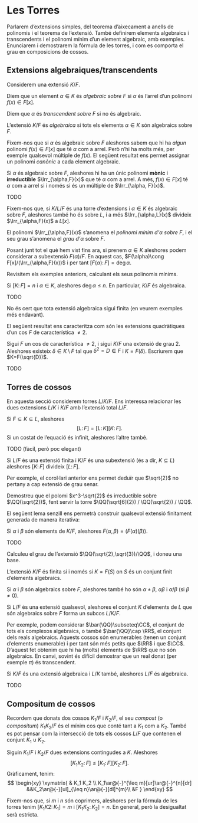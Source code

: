 # Les Torres

Parlarem d'extensions simples, del teorema d'aixecament a anells de polinomis i el teorema de l'extensió.
També definirem elements algebraics i transcendents i el polinomi mínim d'un element algebraic, amb exemples.
Enunciarem i demostrarem la fórmula de les torres, i com es comporta el grau en composicions de cossos.

## Extensions algebraiques/transcendents

Considerem una extensió $K/F$.

::: {.definition name="element algebraic"}
Diem que un element $\alpha\in K$ és *algebraic sobre $F$* si $\alpha$ és l'arrel d'un polinomi $f(x)\in F[x]$.

Diem que $\alpha$ és *transcendent sobre $F$* si no és algebraic.

L'extensió $K/F$ és *algebraica* si tots els elements $\alpha\in K$ són algebraics sobre $F$.
:::

Fixem-nos que si $\alpha$ és algebraic sobre $F$ aleshores sabem que hi ha *algun* polinomi $f(x)\in F[x]$ que té $\alpha$
com a arrel. Però n'hi ha molts més, per exemple qualsevol múltiple de $f(x)$. El següent resultat ens permet assignar un
polinomi *canònic* a cada element algebraic.

::: {.proposition}
Si $\alpha$ és algebraic sobre $F$, aleshores hi ha un únic polinomi **mònic** i **irreductible** $\Irr_{\alpha,F}(x)$ que
té $\alpha$ com a arrel. A més, $f(x)\in F[x]$ té $\alpha$ com a arrel si i només si és un múltiple de $\Irr_{\alpha, F}(x)$.
:::
::: {.proof}
TODO
:::

Fixem-nos que, si $K/L/F$ és una torre d'extensions i $\alpha\in K$ és algebraic sobre $F$, aleshores també ho és sobre $L$,
i a més $\Irr_{\alpha,L}(x)$ divideix $\Irr_{\alpha,F}(x)$ a $L[x]$.

::: {.definition name="polinomi mínim"}
El polinomi $\Irr_{\alpha,F}(x)$ s'anomena el *polinomi mínim d'$\alpha$ sobre $F$*, i el seu grau s'anomena el *grau d'$\alpha$*
sobre $F$.
:::

Posant junt tot el què hem vist fins ara, si prenem $\alpha\in K$ aleshores podem considerar a subextensió $F(\alpha)/F$.
En aquest cas, $F(\alpha)\cong F[x]/(\Irr_{\alpha,F}(x))$ i per tant $[F(\alpha)\colon F] = \deg \alpha$.

::: {.example}
Revisitem els exemples anteriors, calculant els seus polinomis mínims.
:::

::: {.proposition}
Si $[K\colon F]=n$ i $\alpha\in K$, aleshores $\deg\alpha\leq n$. En particular, $K/F$ és algebraica.
:::
::: {.proof}
TODO
:::

No és cert que tota extensió algebraica sigui finita (en veurem exemples més endavant).

El següent resultat ens caracteritza com són les extensions quadràtiques d'un cos $F$ de característica $\neq 2$.

::: {.proposition}
Sigui $F$ un cos de característica $\neq 2$, i sigui $K/F$ una extensió de grau $2$. Aleshores existeix $\delta\in K\setminus F$
tal que $\delta^2=D\in F$ i $K=F(\delta)$. Escriurem que $K=F(\sqrt{D})$.
:::
::: {.proof}
TODO
:::

## Torres de cossos

En aquesta secció considerem torres $L/K/F$. Ens interessa relacionar les dues extensions $L/K$ i $K/F$ amb l'extensió
total $L/F$.

::: {.theorem #torres name="fórmula de les torres"}
Si $F\subseteq K\subseteq L$, aleshores
$$
[L\colon F] = [L\colon K][K \colon F].
$$
Si un costat de l'equació és infinit, aleshores l'altre també.
:::
::: {.proof}
TODO (fàcil, però poc elegant)
:::

::: {.corollary}
Si $L/F$ és una extensió finita i $K/F$ és una subextensió (és a dir, $K\subseteq L$) aleshores $[K\colon F]$ divideix $[L\colon F]$.
:::

Per exemple, el corol·lari anterior ens permet deduïr que $\sqrt{2}$ no pertany a cap extensió de grau senar.

::: {.exercise}
Demostreu que el polomi $x^3-\sqrt{2}$ és irreductible sobre $\QQ(\sqrt{2})$, fent servir la torre $\QQ(\sqrt[6]{2}) / \QQ(\sqrt{2}) / \QQ$.
:::

El següent lema senzill ens permetrà construir qualsevol extensió finitament generada de manera iterativa:

::: {.lemma}
Si $\alpha$ i $\beta$ són elements de $K/F$, aleshores $F(\alpha,\beta)=(F(\alpha)(\beta))$.
:::
::: {.proof}
TODO
:::

::: {.exercise}
Calculeu el grau de l'extensió $\QQ(\sqrt{2},\sqrt{3})/\QQ$, i doneu una base.
:::

::: {.theorem}
L'extensió $K/F$ és finita si i només si $K=F(S)$ on $S$ és un conjunt finit d'elements algebraics.
:::

::: {.corollary}
Si $\alpha$ i $\beta$ són algebraics sobre $F$, aleshores també ho són $\alpha\pm \beta$, $\alpha\beta$ i $\alpha/\beta$ (si $\beta\neq 0$).
:::

::: {.corollary}
Si $L/F$ és una extensió qualsevol, aleshores el conjunt $K$ d'elements de $L$ que són algebraics sobre $F$ forma un subcos $L/K/F$.
:::

Per exemple, podem considerar $\bar{\QQ}\subseteq\CC$, el conjunt de tots els complexos algebraics, o també $\bar{\QQ}\cap \RR$, el conjunt
dels reals algebraics. Aquests cossos són enumerables (tenen un conjunt d'elements enumerable) i per tant són més petits que $\RR$ i que $\CC$.
D'aquest fet obtenim que hi ha (molts) elements de $\RR$ que no són algebraics. En canvi, sovint és difícil demostrar que
un real donat (per exemple $\pi$) és transcendent.

::: {.theorem}
Si $K/F$ és una extensió algebraica i $L/K$ també, aleshores $L/F$ és algebraica.
:::
::: {.proof}
TODO
:::


## Compositum de cossos

Recordem que donats dos cossos $K_1/F$ i $K_2/F$, el seu *compost* (o *compositum*) $K_1K_2 /F$ és el mínim cos que conté
tant a $K_1$ com a $K_2$. També es pot pensar com la intersecció de tots els cossos $L/F$ que contenen el conjunt $K_1\cup K_2$.

::: {.proposition}
Siguin $K_1/F$ i $K_2/F$ dues extensions contingudes a $K$. Aleshores
$$
[K_1K_2\colon F] \leq [K_1\colon F] [K_2 \colon F].
$$
Gràficament, tenim:
$$
\begin{xy}
\xymatrix{
  & K_1 K_2 \\
  K_1\ar@{-}^{\leq m}[ur]\ar@{-}^{n}[dr] &&K_2\ar@{-}[ul]_{\leq n}\ar@{-}[dl]^{m}\\
  &F
}
\end{xy}
$$
:::

Fixem-nos que, si $m$ i $n$ són coprimers, aleshores per la fórmula de les torres tenim $[K_1K2\colon K_1]=m$ i $[K_1K_2\colon K_2]=n$.
En general, però la desigualtat serà estricta.


